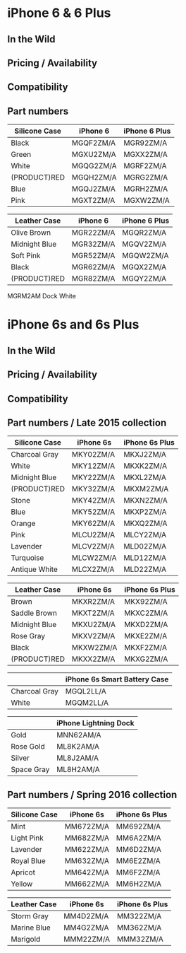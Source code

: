 
# iPhone 6 & 6 Plus

## In the Wild

## Pricing / Availability

## Compatibility

## Part numbers

|  Silicone Case  |  iPhone 6       |  iPhone 6 Plus  |
| ------------- | -------- | ------------- |
|  Black      |  MGQF2ZM/A  |  MGR92ZM/A  |
|  Green      |  MGXU2ZM/A  |  MGXX2ZM/A  |
|  White      |  MGQG2ZM/A  |  MGRF2ZM/A  |
|  (PRODUCT)RED  |  MGQH2ZM/A     |  MGRG2ZM/A     |
|  Blue       |  MGQJ2ZM/A  |  MGRH2ZM/A  |
|  Pink       |  MGXT2ZM/A  |  MGXW2ZM/A  |

|  Leather Case   |  iPhone 6       |  iPhone 6 Plus  |
| ------------ | -------- | ------------- |
|  Olive Brown  |  MGR22ZM/A    |  MGQR2ZM/A    |
|  Midnight Blue  |  MGR32ZM/A      |  MGQV2ZM/A      |
|  Soft Pink  |  MGR52ZM/A  |  MGQW2ZM/A  |
|  Black      |  MGR62ZM/A  |  MGQX2ZM/A  |
|  (PRODUCT)RED  |  MGR82ZM/A     |  MGQY2ZM/A     |

MGRM2AM Dock White

# iPhone 6s and 6s Plus

## In the Wild

## Pricing / Availability

## Compatibility

## Part numbers / Late 2015 collection

|  Silicone Case   |  iPhone 6s       |  iPhone 6s Plus  |
| ------------- | --------- | -------------- |
|  Charcoal Gray  |  MKY02ZM/A      |  MKXJ2ZM/A      |
|  White      |  MKY12ZM/A  |  MKXK2ZM/A  |
|  Midnight Blue  |  MKY22ZM/A      |  MKXL2ZM/A      |
|  (PRODUCT)RED  |  MKY32ZM/A     |  MKXM2ZM/A     |
|  Stone      |  MKY42ZM/A  |  MKXN2ZM/A  |
|  Blue       |  MKY52ZM/A  |  MKXP2ZM/A  |
|  Orange     |  MKY62ZM/A  |  MKXQ2ZM/A  |
|  Pink       |  MLCU2ZM/A  |  MLCY2ZM/A  |
|  Lavender   |  MLCV2ZM/A  |  MLD02ZM/A  |
|  Turquoise  |  MLCW2ZM/A  |  MLD12ZM/A  |
|  Antique White  |  MLCX2ZM/A      |  MLD22ZM/A      |

|  Leather Case    |  iPhone 6s       |  iPhone 6s Plus  |
| ------------ | --------- | -------------- |
|  Brown      |  MKXR2ZM/A  |  MKX92ZM/A  |
|  Saddle Brown  |  MKXT2ZM/A     |  MKXC2ZM/A     |
|  Midnight Blue  |  MKXU2ZM/A      |  MKXD2ZM/A      |
|  Rose Gray  |  MKXV2ZM/A  |  MKXE2ZM/A  |
|  Black      |  MKXW2ZM/A  |  MKXF2ZM/A  |
|  (PRODUCT)RED  |  MKXX2ZM/A     |  MKXG2ZM/A     |

|                                |  iPhone 6s Smart Battery Case  |
| -------------------------- | ---------------------------- |
|  Charcoal Gray  |  MGQL2LL/A      |
|  White      |  MGQM2LL/A  |

|                         |  iPhone Lightning Dock  |
| ------------------- | --------------------- |
|  Gold       |  MNN62AM/A  |
|  Rose Gold  |  ML8K2AM/A  |
|  Silver     |  ML8J2AM/A  |
|  Space Gray  |  ML8H2AM/A   |

## Part numbers / Spring 2016 collection

|  Silicone Case   |  iPhone 6s       |  iPhone 6s Plus  |
| ------------- | --------- | -------------- |
|  Mint       |  MM672ZM/A  |  MM692ZM/A  |
|  Light Pink  |  MM682ZM/A   |  MM6A2ZM/A   |
|  Lavender   |  MM622ZM/A  |  MM6D2ZM/A  |
|  Royal Blue  |  MM632ZM/A   |  MM6E2ZM/A   |
|  Apricot    |  MM642ZM/A  |  MM6F2ZM/A  |
|  Yellow     |  MM662ZM/A  |  MM6H2ZM/A  |

|  Leather Case    |  iPhone 6s       |  iPhone 6s Plus  |
| ------------ | --------- | -------------- |
|  Storm Gray  |  MM4D2ZM/A   |  MM322ZM/A   |
|  Marine Blue  |  MM4G2ZM/A    |  MM362ZM/A    |
|  Marigold   |  MMM22ZM/A  |  MMM32ZM/A  |